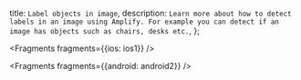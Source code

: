   title: `Label objects in image`,
  description: `Learn more about how to detect labels in an image using Amplify. For example you can detect if an image has objects such as chairs, desks etc.`,
};


<Fragments fragments={{ios: ios1}} />


<Fragments fragments={{android: android2}} />
